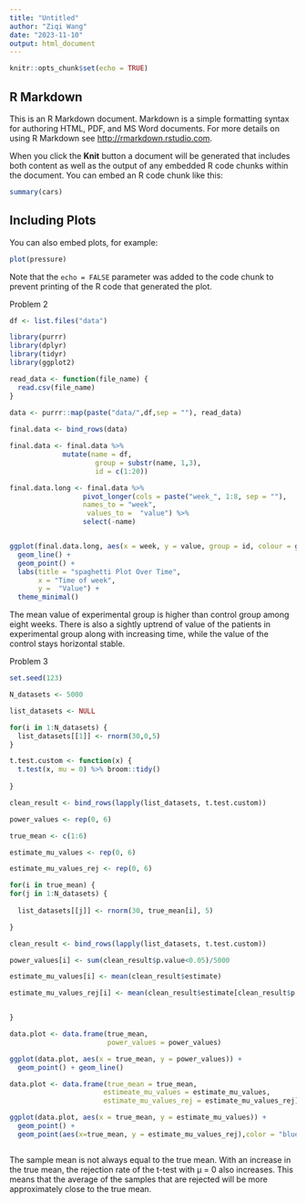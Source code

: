 ```yaml
---
title: "Untitled"
author: "Ziqi Wang"
date: "2023-11-10"
output: html_document
---
```


```r
knitr::opts_chunk$set(echo = TRUE)
```

## R Markdown

This is an R Markdown document. Markdown is a simple formatting syntax for authoring HTML, PDF, and MS Word documents. For more details on using R Markdown see <http://rmarkdown.rstudio.com>.

When you click the **Knit** button a document will be generated that includes both content as well as the output of any embedded R code chunks within the document. You can embed an R code chunk like this:

```r
summary(cars)
```

## Including Plots

You can also embed plots, for example:

```r
plot(pressure)
```

Note that the `echo = FALSE` parameter was added to the code chunk to prevent printing of the R code that generated the plot.



Problem 2

```r
df <- list.files("data")

library(purrr)
library(dplyr)
library(tidyr)
library(ggplot2)

read_data <- function(file_name) {
  read.csv(file_name)
}
 
data <- purrr::map(paste("data/",df,sep = ""), read_data)

final.data <- bind_rows(data)

final.data <- final.data %>%
             mutate(name = df,
                     group = substr(name, 1,3),
                     id = c(1:20)) 

final.data.long <- final.data %>%
                  pivot_longer(cols = paste("week_", 1:8, sep = ""),
                  names_to = "week",
                   values_to =  "value") %>%
                  select(-name)


ggplot(final.data.long, aes(x = week, y = value, group = id, colour = group)) +
  geom_line() +
  geom_point() +
  labs(title = "spaghetti Plot Over Time",
       x = "Time of week",
       y =  "Value") +
  theme_minimal()

```
The mean value of experimental group is higher than control group among eight weeks. There is also a sightly uptrend of value of the patients in experimental group along with increasing time, while the value of the control stays horizontal stable.



Problem 3


```r
set.seed(123)

N_datasets <- 5000

list_datasets <- NULL

for(i in 1:N_datasets) {
  list_datasets[[1]] <- rnorm(30,0,5)
}

t.test.custom <- function(x) {
  t.test(x, mu = 0) %>% broom::tidy()
  
}

clean_result <- bind_rows(lapply(list_datasets, t.test.custom))

```


```r
power_values <- rep(0, 6)

true_mean <- c(1:6)

estimate_mu_values <- rep(0, 6)

estimate_mu_values_rej <- rep(0, 6)

for(i in true_mean) {
for(j in 1:N_datasets) {
  
  list_datasets[[j]] <- rnorm(30, true_mean[i], 5)

}

clean_result <- bind_rows(lapply(list_datasets, t.test.custom))

power_values[i] <- sum(clean_result$p.value<0.05)/5000

estimate_mu_values[i] <- mean(clean_result$estimate)

estimate_mu_values_rej[i] <- mean(clean_result$estimate[clean_result$p.value<0.05])


}
```

```r
data.plot <- data.frame(true_mean,
                        power_values = power_values)

ggplot(data.plot, aes(x = true_mean, y = power_values)) +
  geom_point() + geom_line()

```



```r
data.plot <- data.frame(true_mean = true_mean,
                       estimeate_mu_values = estimate_mu_values,
                       estimate_mu_values_rej = estimate_mu_values_rej)

ggplot(data.plot, aes(x = true_mean, y = estimate_mu_values)) +
  geom_point() +
  geom_point(aes(x=true_mean, y = estimate_mu_values_rej),color = "blue")



```


The sample mean is not always equal to the true mean. With an increase in the true mean, the rejection rate of the t-test with μ = 0 also increases. This means that the average of the samples that are rejected will be more approximately close to the true mean.


